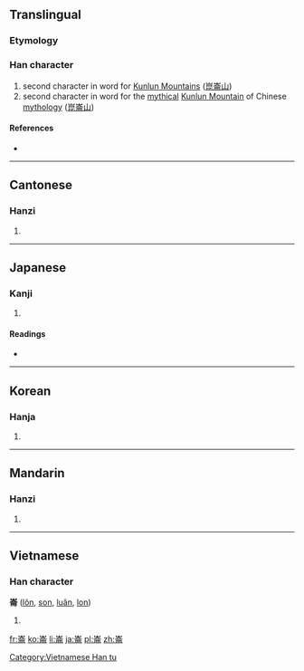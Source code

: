 ==Translingual==

===Etymology===
{{Han compound|山|侖|c1=s|c2=p|t1=mountain|ls=psc}}

===Han character===
{{Han char|rn=46|rad=山|as=08|sn=11|four=2222<sub>7</sub>|canj=山人一月 (UOMB)|ids=⿱[[山]][[侖]]}}

# second character in word for [[w:Kunlun Mountains|Kunlun Mountains]] ([[崑崙山]])
# second character in word for the [[mythical]] [[w:Kunlun Mountain (mythology)|Kunlun Mountain]] of Chinese [[mythology]] ([[崑崙山]])

====References====
* {{Han ref|kx=0314.120|dkj=08183|dj=0615.030|hdz=10781.060|uh=5D19|ud=23833|bh=B15B|bd=45403}}

----

==Cantonese==

===Hanzi===
{{yue-hanzi|jyut=|y=leun4}}

# {{defn|lang=yue|sort=山08}}

----

==Japanese==

===Kanji===
{{ja-kanji|grade=|rs=山08}}

# {{defn|lang=ja|sort=山08}}

====Readings====
* {{ja-readings|on=[[ろん]] (ron), [[りん]] (rin)|kun=}}

----

==Korean==

===Hanja===
{{ko-hanja|hangeul=륜|rv=ryun|mr=ryun}}

# {{defn|lang=ko|sort=山08}}

----

==Mandarin==

===Hanzi===
{{cmn-hanzi|pin=[[lún]] ([[lun2]])|wg=lun<sup>2</sup>}}

# {{defn|lang=cmn|sort=山08}}

----

==Vietnamese==

===Han character===
'''崙''' ([[lôn]], [[son]], [[luân]], [[lon]])

# {{defn|vi}}

[[Category:Vietnamese Han tu]]

[[fr:崙]]
[[ko:崙]]
[[li:崙]]
[[ja:崙]]
[[pl:崙]]
[[zh:崙]]